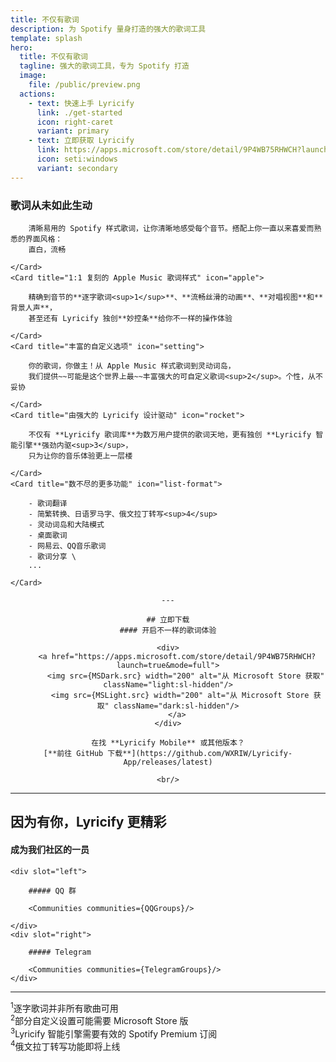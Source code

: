 ```yaml
---
title: 不仅有歌词
description: 为 Spotify 量身打造的强大的歌词工具
template: splash
hero:
  title: 不仅有歌词
  tagline: 强大的歌词工具，专为 Spotify 打造
  image:
    file: /public/preview.png
  actions:
    - text: 快速上手 Lyricify
      link: ./get-started
      icon: right-caret
      variant: primary
    - text: 立即获取 Lyricify
      link: https://apps.microsoft.com/store/detail/9P4WB75RHWCH?launch=true&mode=full
      icon: seti:windows
      variant: secondary
---
```


### 歌词从未如此生动

<CardGrid stagger>
    <Card title="Spotify 原味界面" icon="bars">

        清晰易用的 Spotify 样式歌词，让你清晰地感受每个音节。搭配上你一直以来喜爱而熟悉的界面风格：
        直白，流畅

    </Card>
    <Card title="1:1 复刻的 Apple Music 歌词样式" icon="apple">

        精确到音节的**逐字歌词<sup>1</sup>**、**流畅丝滑的动画**、**对唱视图**和**背景人声**，
        甚至还有 Lyricify 独创**妙控条**给你不一样的操作体验

    </Card>
    <Card title="丰富的自定义选项" icon="setting">

        你的歌词，你做主！从 Apple Music 样式歌词到灵动词岛，
        我们提供~~可能是这个世界上最~~丰富强大的可自定义歌词<sup>2</sup>。个性，从不妥协

    </Card>
    <Card title="由强大的 Lyricify 设计驱动" icon="rocket">

        不仅有 **Lyricify 歌词库**为数万用户提供的歌词天地，更有独创 **Lyricify 智能引擎**强劲内驱<sup>3</sup>，
        只为让你的音乐体验更上一层楼

    </Card>
    <Card title="数不尽的更多功能" icon="list-format">

        - 歌词翻译
        - 简繁转换、日语罗马字、俄文拉丁转写<sup>4</sup>
        - 灵动词岛和大陆模式
        - 桌面歌词
        - 网易云、QQ音乐歌词
        - 歌词分享 \
        ...

    </Card>
</CardGrid>

<center>

    ---

    ## 立即下载
    #### 开启不一样的歌词体验

    <div>
        <a href="https://apps.microsoft.com/store/detail/9P4WB75RHWCH?launch=true&mode=full">
            <img src={MSDark.src} width="200" alt="从 Microsoft Store 获取" className="light:sl-hidden"/>
            <img src={MSLight.src} width="200" alt="从 Microsoft Store 获取" className="dark:sl-hidden"/>
        </a>
    </div>

    在找 **Lyricify Mobile** 或其他版本？
    [**前往 GitHub 下载**](https://github.com/WXRIW/Lyricify-App/releases/latest)

    <br/>
</center>

---

## 因为有你，Lyricify 更精彩
#### 成为我们社区的一员

<TwoColumn>

    <div slot="left">

        ##### QQ 群

        <Communities communities={QQGroups}/>

    </div>
    <div slot="right">

        ##### Telegram

        <Communities communities={TelegramGroups}/>
    </div>
</TwoColumn>

---

<sup>1</sup>逐字歌词并非所有歌曲可用 \
<sup>2</sup>部分自定义设置可能需要 Microsoft Store 版 \
<sup>3</sup>Lyricify 智能引擎需要有效的 Spotify Premium 订阅 \
<sup>4</sup>俄文拉丁转写功能即将上线

<Footer/>